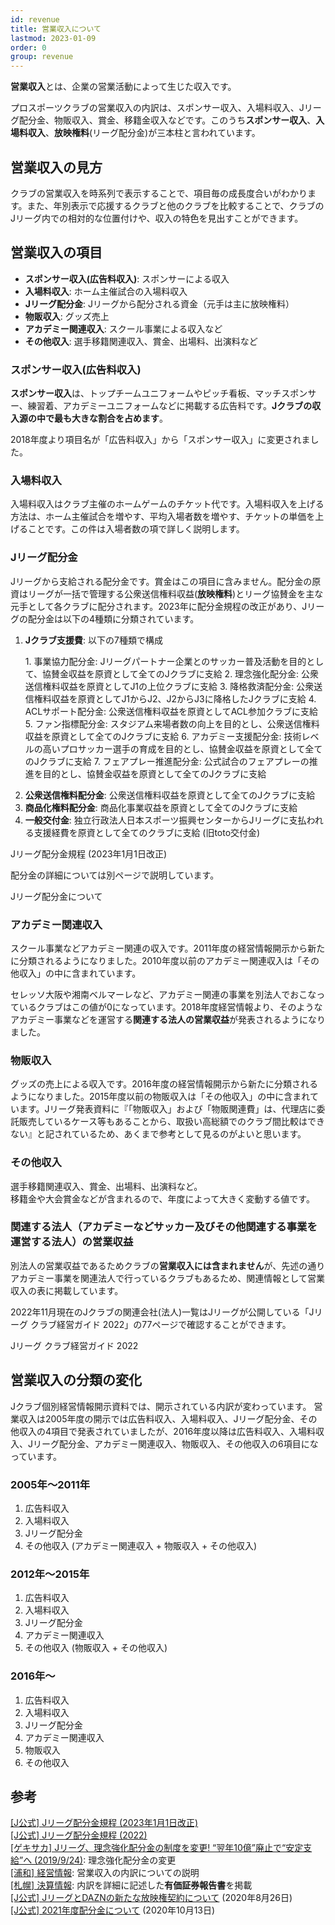 ```yaml
---
id: revenue
title: 営業収入について
lastmod: 2023-01-09
order: 0
group: revenue
---
```


**営業収入**とは、企業の営業活動によって生じた収入です。

プロスポーツクラブの営業収入の内訳は、スポンサー収入、入場料収入、Jリーグ配分金、物販収入、賞金、移籍金収入などです。このうち**スポンサー収入**、**入場料収入**、**放映権料**(リーグ配分金)が三本柱と言われています。

## 営業収入の見方

クラブの営業収入を時系列で表示することで、項目毎の成長度合いがわかります。また、年別表示で応援するクラブと他のクラブを比較することで、クラブのJリーグ内での相対的な位置付けや、収入の特色を見出すことができます。

## 営業収入の項目

- **スポンサー収入(広告料収入)**: スポンサーによる収入
- **入場料収入**: ホーム主催試合の入場料収入
- **Jリーグ配分金**: Jリーグから配分される資金（元手は主に放映権料）
- **物販収入**: グッズ売上
- **アカデミー関連収入**: スクール事業による収入など
- **その他収入**: 選手移籍関連収入、賞金、出場料、出演料など

### スポンサー収入(広告料収入)

**スポンサー収入**は、トップチームユニフォームやピッチ看板、マッチスポンサー、練習着、アカデミーユニフォームなどに掲載する広告料です。**Jクラブの収入源の中で最も大きな割合を占めます**。

2018年度より項目名が「広告料収入」から「スポンサー収入」に変更されました。

### 入場料収入

入場料収入はクラブ主催のホームゲームのチケット代です。入場料収入を上げる方法は、ホーム主催試合を増やす、平均入場者数を増やす、チケットの単価を上げることです。この件は入場者数の項で詳しく説明します。

### Jリーグ配分金

Jリーグから支給される配分金です。賞金はこの項目に含みません。配分金の原資はリーグが一括で管理する公衆送信権料収益(**放映権料**)とリーグ協賛金を主な元手として各クラブに配分されます。2023年に配分金規程の改正があり、Jリーグの配分金は以下の4種類に分類されています。

1. **Jクラブ支援費**: 以下の7種類で構成  
  <ol>
  1. 事業協力配分金: Jリーグパートナー企業とのサッカー普及活動を目的として、協賛金収益を原資として全てのJクラブに支給
  2. 理念強化配分金: 公衆送信権料収益を原資としてJ1の上位クラブに支給
  3. 降格救済配分金: 公衆送信権料収益を原資としてJ1からJ2、J2からJ3に降格したJクラブに支給
  4. ACLサポート配分金: 公衆送信権料収益を原資としてACL参加クラブに支給
  5. ファン指標配分金: スタジアム来場者数の向上を目的とし、公衆送信権料収益を原資として全てのJクラブに支給
  6. アカデミー支援配分金: 技術レベルの高いプロサッカー選手の育成を目的とし、協賛金収益を原資として全てのJクラブに支給
  7. フェアプレー推進配分金: 公式試合のフェアプレーの推進を目的とし、協賛金収益を原資として全てのJクラブに支給
  </ol>

2. **公衆送信権料配分金**: 公衆送信権料収益を原資として全てのJクラブに支給
3. **商品化権料配分金**: 商品化事業収益を原資として全てのJクラブに支給
4. **一般交付金**: 独立行政法人日本スポーツ振興センターからJリーグに支払われる支援経費を原資として全てのクラブに支給 (旧toto交付金)

<PanelLink href="https://aboutj.jleague.jp/corporate/wp-content/themes/j_corp/assets/pdf/015_20230101.pdf">Jリーグ配分金規程 (2023年1月1日改正)</PanelLink>

配分金の詳細については別ページで説明しています。

<PanelLink href="/docs/revenue/haibunkin/">Jリーグ配分金について</PanelLink>

### アカデミー関連収入

スクール事業などアカデミー関連の収入です。2011年度の経営情報開示から新たに分類されるようになりました。2010年度以前のアカデミー関連収入は「その他収入」の中に含まれています。

セレッソ大阪や湘南ベルマーレなど、アカデミー関連の事業を別法人でおこなっているクラブはこの値が0になっています。2018年度経営情報より、そのようなアカデミー事業などを運営する**関連する法人の営業収益**が発表されるようになりました。

### 物販収入

グッズの売上による収入です。2016年度の経営情報開示から新たに分類されるようになりました。2015年度以前の物販収入は「その他収入」の中に含まれています。Jリーグ発表資料に『「物販収入」および「物販関連費」は、代理店に委託販売しているケース等もあることから、取扱い高総額でのクラブ間比較はできない』と記されているため、あくまで参考として見るのがよいと思います。

### その他収入

選手移籍関連収入、賞金、出場料、出演料など。  
移籍金や大会賞金などが含まれるので、年度によって大きく変動する値です。

### 関連する法人（アカデミーなどサッカー及びその他関連する事業を運営する法人）の営業収益

別法人の営業収益であるためクラブの**営業収入には含まれません**が、先述の通りアカデミー事業を関連法人で行っているクラブもあるため、関連情報として営業収入の表に掲載しています。

2022年11月現在のJクラブの関連会社(法人)一覧はJリーグが公開している「Jリーグ クラブ経営ガイド 2022」の77ページで確認することができます。

<PanelLink href="https://aboutj.jleague.jp/corporate//wp-content/themes/j_corp/assets/pdf/Jleague_club_guide2022.pdf#page=77">Jリーグ クラブ経営ガイド 2022</PanelLink>

## 営業収入の分類の変化

Jクラブ個別経営情報開示資料では、開示されている内訳が変わっています。
営業収入は2005年度の開示では広告料収入、入場料収入、Jリーグ配分金、その他収入の4項目で発表されていましたが、2016年度以降は広告料収入、入場料収入、Jリーグ配分金、アカデミー関連収入、物販収入、その他収入の6項目になっています。

### 2005年〜2011年

1. 広告料収入
2. 入場料収入
3. Jリーグ配分金
4. その他収入 (アカデミー関連収入 + 物販収入 + その他収入)

### 2012年〜2015年

1. 広告料収入
2. 入場料収入
3. Jリーグ配分金
4. アカデミー関連収入
5. その他収入 (物販収入 + その他収入)

### 2016年〜

1. 広告料収入
2. 入場料収入
3. Jリーグ配分金
4. アカデミー関連収入
5. 物販収入
6. その他収入

## 参考

[[J公式] Jリーグ配分金規程 (2023年1月1日改正)][Jリーグ配分金規程(2023)]  
[[J公式] Jリーグ配分金規程 (2022)][Jリーグ配分金規程(2022)]  
[[ゲキサカ] Jリーグ、理念強化配分金の制度を変更! “翌年10億”廃止で“安定支給”へ (2019/9/24)](https://web.gekisaka.jp/news/detail/?285971-285971-fl): 理念強化配分金の変更  
[[浦和] 経営情報](https://www.urawa-reds.co.jp/club/managdata.php): 営業収入の内訳についての説明  
[[札幌] 決算情報](https://www.consadole-sapporo.jp/club/settlement/): 内訳を詳細に記述した**有価証券報告書**を掲載  
[[J公式] JリーグとDAZNの新たな放映権契約について](https://www.jleague.jp/news/article/17729/) (2020年8月26日)  
[[J公式] 2021年度配分金について](https://aboutj.jleague.jp/corporate/release/388/) (2020年10月13日)

[JリーグとDAZNが10年間の放映権契約を締結]: https://www.jleague.jp/news/article/6462/

[Jリーグオフィシャルパートナー]: https://www.jleague.jp/corporate/partner.html
[Jリーグ配分金規程(2023)]: https://aboutj.jleague.jp/corporate/wp-content/themes/j_corp/assets/pdf/015_20230101.pdf "Jリーグ配分金規程(2023年1月1日改正)"
[Jリーグ配分金規程(2022)]: https://aboutj.jleague.jp/corporate/wp-content/themes/j_corp/assets/pdf/015_2022final.pdf "Jリーグ配分金規程(2022)"
[Jリーグ規約2017 第122条]: https://www.jleague.jp/docs/aboutj/regulation/2017_regulation.pdf#page=82 "Jリーグ規約2017"
